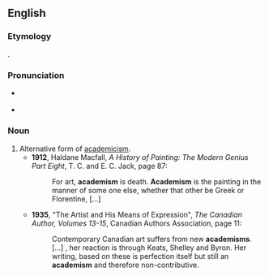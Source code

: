{{also|Academism}}
==English==

===Etymology===
{{suffix|academy|ism}}.

===Pronunciation===
* {{a|US}} {{IPA|/əˈkæd.əˌmɪz.əm/}}
* {{rhymes|ædəmɪzm}}

===Noun===
{{en-noun}}

# Alternative form of [[academicism]].
#* '''1912''', Haldane Macfall, ''A History of Painting: The Modern Genius Part Eight'', T. C. and E. C. Jack, page 87:
#*: For art, '''academism''' is death. '''Academism''' is the painting in the manner of some one else, whether that other be Greek or Florentine, […]
#* '''1935''', "The Artist and His Means of Expression", ''The Canadian Author, Volumes 13-15'', Canadian Authors Association, page 11:
#*: Contemporary Canadian art suffers from new '''academisms'''. […] , her reaction is through Keats, Shelley and Byron. Her writing, based on these is perfection itself but still an '''academism''' and therefore non-contributive.